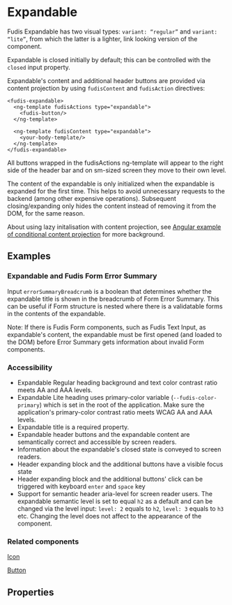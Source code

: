 
<Meta title="Components/Expandable" />

# Expandable

Fudis Expandable has two visual types: `variant: “regular”` and `variant: “lite”`, from which the latter is a lighter, link looking version of the component.

Expandable is closed initially by default; this can be controlled with the `closed` input property.

Expandable's content and additional header buttons are provided via content projection by using `fudisContent` and `fudisAction` directives:

```
<fudis-expandable>
  <ng-template fudisActions type="expandable">
    <fudis-button/>
  </ng-template>

  <ng-template fudisContent type="expandable">
    <your-body-template/>
  </ng-template>
</fudis-expandable>
```

All buttons wrapped in the fudisActions ng-template will appear to the right side of the header bar and on sm-sized screen they move to their own level.

The content of the expandable is only initialized when the expandable is expanded for the first time. This helps to avoid unnecessary requests to the backend (among other expensive operations). Subsequent closing/expanding only hides the content instead of removing it from the DOM, for the same reason.

About using lazy initalisation with content projection, see [Angular example of conditional content projection](https://angular.io/guide/content-projection#conditional-content-projection) for more background.

## Examples

<Canvas of={ExpandableStories.AllVariants}></Canvas>

### Expandable and Fudis Form Error Summary

Input `errorSummaryBreadcrumb` is a boolean that determines whether the expandable title is shown in the breadcrumb of Form Error Summary. This can be useful if Form structure is nested where there is a validatable forms in the contents of the expandable.

Note: If there is Fudis Form components, such as Fudis Text Input, as expandable's content, the expandable must be first opened (and loaded to the DOM) before Error Summary gets information about invalid Form components.

### Accessibility

- Expandable Regular heading background and text color contrast ratio meets AA and AAA levels.
- Expandable Lite heading uses primary-color variable (`--fudis-color-primary`) which is set in the root of the application. Make sure the application's primary-color contrast ratio meets WCAG AA and AAA levels.
- Expandable title is a required property.
- Expandable header buttons and the expandable content are semantically correct and accessible by screen readers.
- Information about the expandable's closed state is conveyed to screen readers.
- Header expanding block and the additional buttons have a visible focus state
- Header expanding block and the additional buttons' click can be triggered with keyboard <code>enter</code> and <code>space</code> key
- Support for semantic header aria-level for screen reader users. The expandable semantic level is set to equal `h2` as a default and can be changed via the level input: `level: 2` equals to `h2`, `level: 3` equals to `h3` etc. Changing the level does not affect to the appearance of the component.


### Related components

[Icon](/docs/components-icon--icon)

[Button](/docs/components-button--button)

## Properties

<ArgTypes of={ExpandableComponent} />
